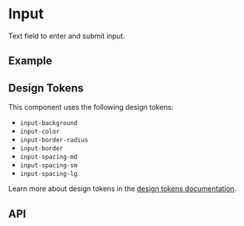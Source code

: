 
<Meta title="Docs/Components/Form/Input" />

# Input
Text field to enter and submit input.

## Example
<Canvas withSource="open">
  <Story id="components-form-input--basic" />
</Canvas>

## Design Tokens
This component uses the following design tokens:

- `input-background`
- `input-color`
- `input-border-radius`
- `input-border`
- `input-spacing-md`
- `input-spacing-sm`
- `input-spacing-lg`

Learn more about design tokens in the [design tokens documentation](?path=/story/docs-design-tokens-getting-started--page).

## API
<ArgsTable of={Input} />
